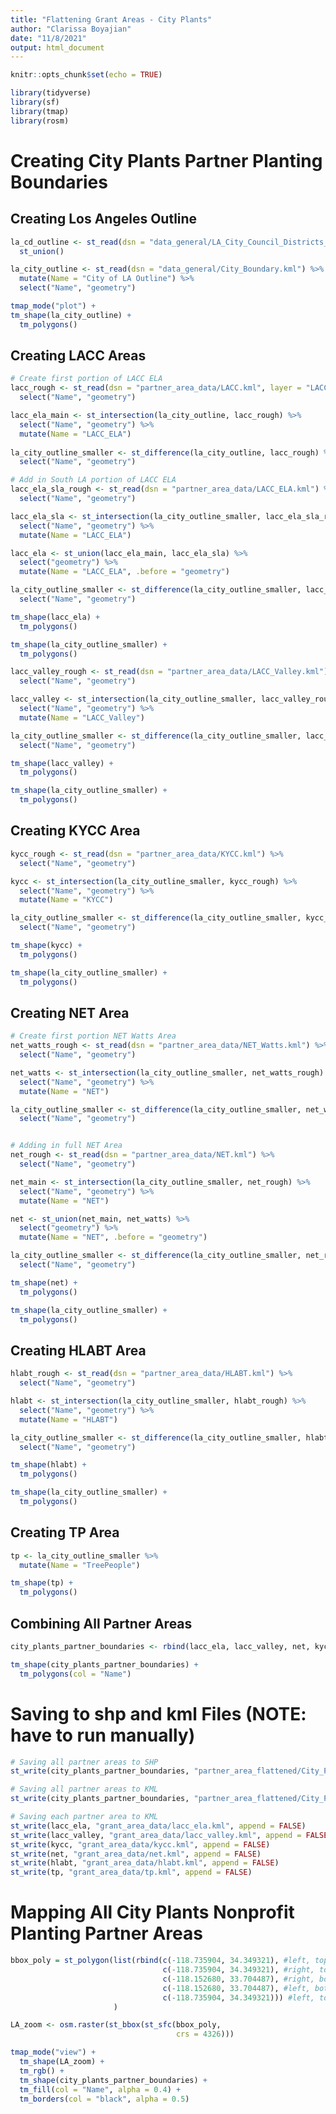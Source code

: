 ```yaml
---
title: "Flattening Grant Areas - City Plants"
author: "Clarissa Boyajian"
date: "11/8/2021"
output: html_document
---
```


```r
knitr::opts_chunk$set(echo = TRUE)
```

```r
library(tidyverse)
library(sf)
library(tmap)
library(rosm)
```

# Creating City Plants Partner Planting Boundaries


## Creating Los Angeles Outline

```r
la_cd_outline <- st_read(dsn = "data_general/LA_City_Council_Districts_(Adopted_2012).kml") %>% 
  st_union()

la_city_outline <- st_read(dsn = "data_general/City_Boundary.kml") %>% 
  mutate(Name = "City of LA Outline") %>% 
  select("Name", "geometry")

tmap_mode("plot") +
tm_shape(la_city_outline) +
  tm_polygons()
```


## Creating LACC Areas

```r
# Create first portion of LACC ELA
lacc_rough <- st_read(dsn = "partner_area_data/LACC.kml", layer = "LACC") %>% 
  select("Name", "geometry")

lacc_ela_main <- st_intersection(la_city_outline, lacc_rough) %>% 
  select("Name", "geometry") %>% 
  mutate(Name = "LACC_ELA")
  
la_city_outline_smaller <- st_difference(la_city_outline, lacc_rough) %>% 
  select("Name", "geometry")
```

```r
# Add in South LA portion of LACC ELA
lacc_ela_sla_rough <- st_read(dsn = "partner_area_data/LACC_ELA.kml") %>% 
  select("Name", "geometry")

lacc_ela_sla <- st_intersection(la_city_outline_smaller, lacc_ela_sla_rough) %>% 
  select("Name", "geometry") %>% 
  mutate(Name = "LACC_ELA")

lacc_ela <- st_union(lacc_ela_main, lacc_ela_sla) %>% 
  select("geometry") %>% 
  mutate(Name = "LACC_ELA", .before = "geometry")

la_city_outline_smaller <- st_difference(la_city_outline_smaller, lacc_ela_sla_rough) %>% 
  select("Name", "geometry")
```

```r
tm_shape(lacc_ela) +
  tm_polygons()

tm_shape(la_city_outline_smaller) +
  tm_polygons()
```

```r
lacc_valley_rough <- st_read(dsn = "partner_area_data/LACC_Valley.kml") %>% 
  select("Name", "geometry")

lacc_valley <- st_intersection(la_city_outline_smaller, lacc_valley_rough) %>% 
  select("Name", "geometry") %>% 
  mutate(Name = "LACC_Valley")

la_city_outline_smaller <- st_difference(la_city_outline_smaller, lacc_valley_rough) %>% 
  select("Name", "geometry")
```

```r
tm_shape(lacc_valley) +
  tm_polygons()

tm_shape(la_city_outline_smaller) +
  tm_polygons()
```

## Creating KYCC Area

```r
kycc_rough <- st_read(dsn = "partner_area_data/KYCC.kml") %>% 
  select("Name", "geometry")

kycc <- st_intersection(la_city_outline_smaller, kycc_rough) %>% 
  select("Name", "geometry") %>% 
  mutate(Name = "KYCC")

la_city_outline_smaller <- st_difference(la_city_outline_smaller, kycc_rough) %>% 
  select("Name", "geometry")

tm_shape(kycc) +
  tm_polygons()

tm_shape(la_city_outline_smaller) +
  tm_polygons()
```

## Creating NET Area

```r
# Create first portion NET Watts Area
net_watts_rough <- st_read(dsn = "partner_area_data/NET_Watts.kml") %>% 
  select("Name", "geometry")

net_watts <- st_intersection(la_city_outline_smaller, net_watts_rough) %>% 
  select("Name", "geometry") %>% 
  mutate(Name = "NET")

la_city_outline_smaller <- st_difference(la_city_outline_smaller, net_watts_rough) %>% 
  select("Name", "geometry")


# Adding in full NET Area
net_rough <- st_read(dsn = "partner_area_data/NET.kml") %>% 
  select("Name", "geometry")

net_main <- st_intersection(la_city_outline_smaller, net_rough) %>% 
  select("Name", "geometry") %>% 
  mutate(Name = "NET")

net <- st_union(net_main, net_watts) %>% 
  select("geometry") %>% 
  mutate(Name = "NET", .before = "geometry")

la_city_outline_smaller <- st_difference(la_city_outline_smaller, net_rough) %>% 
  select("Name", "geometry")

tm_shape(net) +
  tm_polygons()

tm_shape(la_city_outline_smaller) +
  tm_polygons()
```

## Creating HLABT Area

```r
hlabt_rough <- st_read(dsn = "partner_area_data/HLABT.kml") %>% 
  select("Name", "geometry")

hlabt <- st_intersection(la_city_outline_smaller, hlabt_rough) %>% 
  select("Name", "geometry") %>% 
  mutate(Name = "HLABT")

la_city_outline_smaller <- st_difference(la_city_outline_smaller, hlabt_rough) %>% 
  select("Name", "geometry")

tm_shape(hlabt) +
  tm_polygons()

tm_shape(la_city_outline_smaller) +
  tm_polygons()
```

## Creating TP Area

```r
tp <- la_city_outline_smaller %>% 
  mutate(Name = "TreePeople")

tm_shape(tp) +
  tm_polygons()
```

## Combining All Partner Areas

```r
city_plants_partner_boundaries <- rbind(lacc_ela, lacc_valley, net, kycc, hlabt, tp)

tm_shape(city_plants_partner_boundaries) +
  tm_polygons(col = "Name")
```



# Saving to shp and kml Files (NOTE: have to run manually)

```r
# Saving all partner areas to SHP
st_write(city_plants_partner_boundaries, "partner_area_flattened/City_Plants_Partner_Planting_Boundaries.shp", append = FALSE)

# Saving all partner areas to KML
st_write(city_plants_partner_boundaries, "partner_area_flattened/City_Plants_Partner_Planting_Boundaries.kml", append = FALSE)

# Saving each partner area to KML
st_write(lacc_ela, "grant_area_data/lacc_ela.kml", append = FALSE)
st_write(lacc_valley, "grant_area_data/lacc_valley.kml", append = FALSE)
st_write(kycc, "grant_area_data/kycc.kml", append = FALSE)
st_write(net, "grant_area_data/net.kml", append = FALSE)
st_write(hlabt, "grant_area_data/hlabt.kml", append = FALSE)
st_write(tp, "grant_area_data/tp.kml", append = FALSE)
```



# Mapping All City Plants Nonprofit Planting Partner Areas

```r
bbox_poly = st_polygon(list(rbind(c(-118.735904, 34.349321), #left, top
                                  c(-118.735904, 34.349321), #right, top
                                  c(-118.152680, 33.704487), #right, bottom
                                  c(-118.152680, 33.704487), #left, bottom
                                  c(-118.735904, 34.349321))) #left, top
                       )

LA_zoom <- osm.raster(st_bbox(st_sfc(bbox_poly, 
                                     crs = 4326)))
```

```r
tmap_mode("view") +
  tm_shape(LA_zoom) +
  tm_rgb() +
  tm_shape(city_plants_partner_boundaries) +
  tm_fill(col = "Name", alpha = 0.4) +
  tm_borders(col = "black", alpha = 0.5)
```

